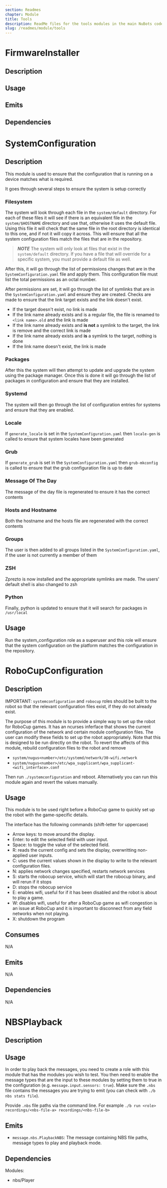 ```yaml
---
section: Readmes
chapter: Module
title: Tools
description: ReadMe files for the tools modules in the main NuBots codebase
slug: /readmes/module/tools
---
```


# FirmwareInstaller

## Description

## Usage

## Emits

## Dependencies

# SystemConfiguration

## Description

This module is used to ensure that the configuration that is running on a device matches what is required.

It goes through several steps to ensure the system is setup correctly

### Filesystem

The system will look through each file in the `system/default` directory.
For each of these files it will see if there is an equivalent file in the `system/$HOSTNAME` directory and use that, otherwise it uses the default file.
Using this file it will check that the same file in the root directory is identical to this one, and if not it will copy it across.
This will ensure that all the system configuration files match the files that are in the repository.

> **_NOTE_**
> The system will only look at files that exist in the `system/default` directory.
> If you have a file that will override for a specific system, you must provide a default file as well.

After this, it will go through the list of permissions changes that are in the `SystemConfiguration.yaml` file and apply them.
This configuration file must list the total permissions as an octal number.

After permissions are set, it will go through the list of symlinks that are in the `SystemConfiguration.yaml` and ensure they are created.
Checks are made to ensure that the link target exists and the link doesn't exist.

- If the target doesn't exist, no link is made
- If the link name already exists and is a regular file, the file is renamed to `<link name>.old` and the link is made
- If the link name already exists and **is not** a symlink to the target, the link is remove and the correct link is made
- If the link name already exists and **is** a symlink to the target, nothing is done
- If the link name doesn't exist, the link is made

### Packages

After this the system will then attempt to update and upgrade the system using the package manager.
Once this is done it will go through the list of packages in configuration and ensure that they are installed.

### Systemd

The system will then go through the list of configuration entries for systems and ensure that they are enabled.

### Locale

If `generate_locale` is set in the `SystemConfiguration.yaml` then `locale-gen` is called to ensure that system locales have been generated

### Grub

If `generate_grub` is set in the `SystemConfiguration.yaml` then `grub-mkconfig` is called to ensure that the grub configuration file is up to date

### Message Of The Day

The message of the day file is regenerated to ensure it has the correct contents

### Hosts and Hostname

Both the hostname and the hosts file are regenerated with the correct contents

### Groups

The user is then added to all groups listed in the `SystemConfiguration.yaml`, if the user is not currently a member of them

### ZSH

Zprezto is now installed and the appropriate symlinks are made. The users' default shell is also changed to zsh

### Python

Finally, python is updated to ensure that it will search for packages in `/usr/local`

## Usage

Run the system_configuration role as a superuser and this role will ensure that the system configuration on the platform matches the configuration in the repository.

# RoboCupConfiguration

## Description

IMPORTANT: `systemconfiguration` and `robocup` roles should be built to the robot so that the relevant configuration files exist, if they do not already exist.

The purpose of this module is to provide a simple way to set up the robot for RoboCup games. It has an ncurses inferface that shows the current configuration of the network and certain module configuration files. The user can modify these fields to set up the robot appropriately. Note that this is designed to be run directly on the robot. To revert the affects of this module, rebuild configuration files to the robot and remove

- `system/nugus<number>/etc/systemd/network/30-wifi.network`
- `system/nugus<number>/etc/wpa_supplicant/wpa_supplicant-<wifi_interface>.conf`

Then run `./systemconfiguration` and reboot. Alternatively you can run this module again and revert the values manually.

## Usage

This module is to be used right before a RoboCup game to quickly set up the robot with the game-specific details.

The interface has the following commands (shift-letter for uppercase)

- Arrow keys: to move around the display.
- Enter: to edit the selected field with user input.
- Space: to toggle the value of the selected field.
- R: reads the current config and sets the display, overwritting non-applied user inputs.
- C: uses the current values shown in the display to write to the relevant configuration files.
- N: applies network changes specified, restarts network services
- S: starts the robocup service, which will start the robocup binary, and will rerun if it stops
- D: stops the robocup service
- E: enables wifi, useful for if it has been disabled and the robot is about to play a game.
- W: disables wifi, useful for after a RoboCup game as wifi congestion is an issue at RoboCup and it is important to disconnect from any field networks when not playing.
- X: shutdown the program

## Consumes

N/A

## Emits

N/A

## Dependencies

N/A

# NBSPlayback

## Description

## Usage

In order to play back the messages, you need to create a role with this module that has the modules you wish to test. You then need to enable the message types that are the input to these modules by setting them to true in the configuration (e.g. `message.input.sensors: true`). Make sure the `.nbs` file contains the messages you are trying to emit (you can check with `./b nbs stats file`).

Provide `.nbs` file paths via the command line. For example `./b run <role> recordings/<nbs-file-a> recordings/<nbs-file-b>`

## Emits

- `message.nbs.PlaybackNBS`: The message containing NBS file paths, message types to play and playback mode.

## Dependencies

Modules:

- nbs/Player
